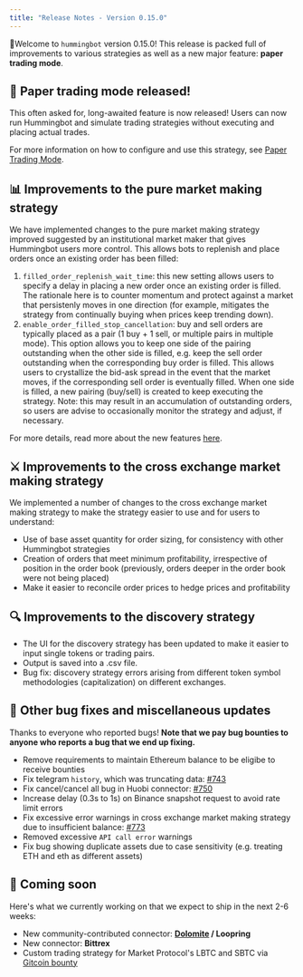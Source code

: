 ```yaml
---
title: "Release Notes - Version 0.15.0"
---
```


🚀Welcome to `hummingbot` version 0.15.0! This release is packed full of improvements to various strategies as well as a new major feature: **paper trading mode**.

## 📝 Paper trading mode released!

This often asked for, long-awaited feature is now released! Users can now run Hummingbot and simulate trading strategies without executing and placing actual trades.

For more information on how to configure and use this strategy, see [Paper Trading Mode](https://docs.hummingbot.io/operation/commands/paper-trade/).

## 📊 Improvements to the **pure market making** strategy

We have implemented changes to the pure market making strategy improved suggested by an institutional market maker that gives Hummingbot users more control. This allows bots to replenish and place orders once an existing order has been filled:

1. `filled_order_replenish_wait_time`: this new setting allows users to specify a delay in placing a new order once an existing order is filled. The rationale here is to counter momentum and protect against a market that persistenly moves in one direction (for example, mitigates the strategy from continually buying when prices keep trending down).
2. `enable_order_filled_stop_cancellation`: buy and sell orders are typically placed as a pair (1 buy + 1 sell, or multiple pairs in multiple mode). This option allows you to keep one side of the pairing outstanding when the other side is filled, e.g. keep the sell order outstanding when the corresponding buy order is filled. This allows users to crystallize the bid-ask spread in the event that the market moves, if the corresponding sell order is eventually filled. When one side is filled, a new pairing (buy/sell) is created to keep executing the strategy. Note: this may result in an accumulation of outstanding orders, so users are advise to occasionally monitor the strategy and adjust, if necessary.

For more details, read more about the new features [here](/strategies/pure-market-making/#order-adjustment-based-on-filled-events).

## ⚔️ Improvements to the **cross exchange market making** strategy

We implemented a number of changes to the cross exchange market making strategy to make the strategy easier to use and for users to understand:

- Use of base asset quantity for order sizing, for consistency with other Hummingbot strategies
- Creation of orders that meet minimum profitability, irrespective of position in the order book (previously, orders deeper in the order book were not being placed)
- Make it easier to reconcile order prices to hedge prices and profitability

## 🔍 Improvements to the **discovery** strategy

- The UI for the discovery strategy has been updated to make it easier to input single tokens or trading pairs.
- Output is saved into a .csv file.
- Bug fix: discovery strategy errors arising from different token symbol methodologies (capitalization) on different exchanges.

## 🐞 Other bug fixes and miscellaneous updates

Thanks to everyone who reported bugs! **Note that we pay bug bounties to anyone who reports a bug that we end up fixing.**

- Remove requirements to maintain Ethereum balance to be eligibe to receive bounties
- Fix telegram `history`, which was truncating data: [#743](https://github.com/CoinAlpha/hummingbot/issues/743)
- Fix cancel/cancel all bug in Huobi connector: [#750](https://github.com/CoinAlpha/hummingbot/issues/750)
- Increase delay (0.3s to 1s) on Binance snapshot request to avoid rate limit errors
- Fix excessive error warnings in cross exchange market making strategy due to insufficient balance: [#773](https://github.com/CoinAlpha/hummingbot/issues/773)
- Removed excessive `API call error` warnings
- Fix bug showing duplicate assets due to case sensitivity (e.g. treating ETH and eth as different assets)

## 🚀 Coming soon

Here's what we currently working on that we expect to ship in the next 2-6 weeks:

- New community-contributed connector: **[Dolomite](https://dolomite.io/) / Loopring**
- New connector: **Bittrex**
- Custom trading strategy for Market Protocol's LBTC and SBTC via [Gitcoin bounty](https://gitcoin.co/issue/MARKETProtocol/MARKETProtocol/230/3417)
